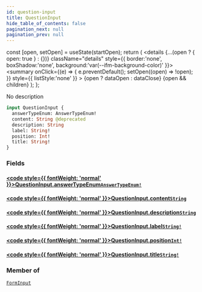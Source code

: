 ```yaml
---
id: question-input
title: QuestionInput
hide_table_of_contents: false
pagination_next: null
pagination_prev: null
---
```







  const [open, setOpen] = useState(startOpen);
  return (
    <details {...(open ? { open: true } : {})} className="details" style={{ border:'none', boxShadow:'none', background:'var(--ifm-background-color)' }}>
      <summary
        onClick={(e) => {
          e.preventDefault();
          setOpen((open) => !open);
        }}
        style={{ listStyle:'none' }}
      >
      {open ? dataOpen : dataClose}
      </summary>
      {open && children}
    </details>
  );
};




No description


```graphql
input QuestionInput {
  answerTypeEnum: AnswerTypeEnum!
  content: String @deprecated
  description: String
  label: String!
  position: Int!
  title: String!
}
```


### Fields

#### [<code style={{ fontWeight: 'normal' }}>QuestionInput.<b>answerTypeEnum</b></code>](#)<Bullet />[`AnswerTypeEnum!`](/enums/answer-type-enum) <Badge class="secondary" text="non-null"/> <Badge class="secondary" text="enum"/>
> 
> 

#### [<code style={{ fontWeight: 'normal' }}>QuestionInput.<b>content</b></code>](#)<Bullet />[`String`](/scalars/string) <Badge class="secondary" text="deprecated"/> <Badge class="secondary" text="scalar"/>
> <Badge class="warning" text="DEPRECATED: Use `title`, `description` and `label` instead properly."/>
> 
> 
> 

#### [<code style={{ fontWeight: 'normal' }}>QuestionInput.<b>description</b></code>](#)<Bullet />[`String`](/scalars/string) <Badge class="secondary" text="scalar"/>
> 
> 

#### [<code style={{ fontWeight: 'normal' }}>QuestionInput.<b>label</b></code>](#)<Bullet />[`String!`](/scalars/string) <Badge class="secondary" text="non-null"/> <Badge class="secondary" text="scalar"/>
> 
> 

#### [<code style={{ fontWeight: 'normal' }}>QuestionInput.<b>position</b></code>](#)<Bullet />[`Int!`](/scalars/int) <Badge class="secondary" text="non-null"/> <Badge class="secondary" text="scalar"/>
> 
> 

#### [<code style={{ fontWeight: 'normal' }}>QuestionInput.<b>title</b></code>](#)<Bullet />[`String!`](/scalars/string) <Badge class="secondary" text="non-null"/> <Badge class="secondary" text="scalar"/>
> 
> 



### Member of

[`FormInput`](/inputs/form-input)  <Badge class="secondary" text="input"/>

